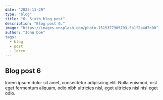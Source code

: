 ```yaml
---
date: "2023-11-29"
type: "blog"
title: "6. Sixth blog post"
description: "Blog post 6."
image: "https://images.unsplash.com/photo-1515377905703-5b1f2e4d7c00"
author: "John Doe"
tags:
  - blog
  - post
  - lorem
---
```


## Blog post 6

lorem ipsum dolor sit amet, consectetur adipiscing elit. Nulla euismod, nisl eget fermentum aliquam, odio nibh ultricies nisl, eget ultricies nisl nisl eget odio.
